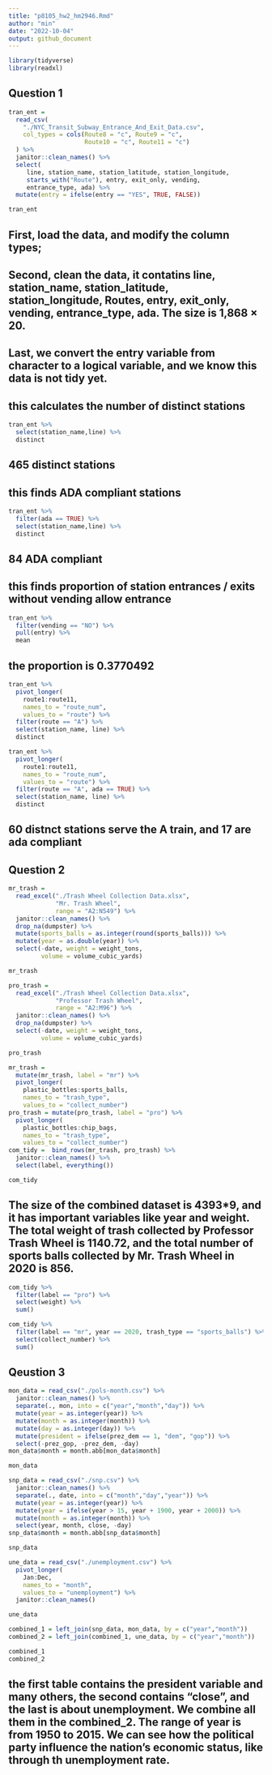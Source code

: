 ```yaml
---
title: "p8105_hw2_hm2946.Rmd"
author: "min"
date: "2022-10-04"
output: github_document
---
```


```r
library(tidyverse)
library(readxl)
```

## Question 1

```r
tran_ent = 
  read_csv(
    "./NYC_Transit_Subway_Entrance_And_Exit_Data.csv",
    col_types = cols(Route8 = "c", Route9 = "c",
                     Route10 = "c", Route11 = "c")
  ) %>% 
  janitor::clean_names() %>% 
  select(
     line, station_name, station_latitude, station_longitude, 
     starts_with("Route"), entry, exit_only, vending, 
     entrance_type, ada) %>% 
  mutate(entry = ifelse(entry == "YES", TRUE, FALSE))

tran_ent
```
## First, load the data, and modify the column types;
## Second, clean the data, it contatins line, station_name, station_latitude, station_longitude, Routes, entry, exit_only, vending, entrance_type, ada. The size is 1,868 × 20.
## Last, we convert the entry variable from character to a logical variable, and we know this data is not tidy yet.



## this calculates the number of distinct stations
```r
tran_ent %>% 
  select(station_name,line) %>% 
  distinct
```
## 465 distinct stations


## this finds ADA compliant stations
```r
tran_ent %>% 
  filter(ada == TRUE) %>% 
  select(station_name,line) %>% 
  distinct
```
## 84 ADA compliant


## this finds proportion of station entrances / exits without vending allow entrance
```r
tran_ent %>% 
  filter(vending == "NO") %>% 
  pull(entry) %>% 
  mean
```
## the proportion is 0.3770492

```r
tran_ent %>% 
  pivot_longer(
    route1:route11,
    names_to = "route_num",
    values_to = "route") %>% 
  filter(route == "A") %>% 
  select(station_name, line) %>% 
  distinct

tran_ent %>% 
  pivot_longer(
    route1:route11,
    names_to = "route_num",
    values_to = "route") %>% 
  filter(route == "A", ada == TRUE) %>% 
  select(station_name, line) %>% 
  distinct
```
## 60 distnct stations serve the A train, and 17 are ada compliant


## Question 2

```r
mr_trash = 
  read_excel("./Trash Wheel Collection Data.xlsx",
             "Mr. Trash Wheel",
             range = "A2:N549") %>% 
  janitor::clean_names() %>% 
  drop_na(dumpster) %>% 
  mutate(sports_balls = as.integer(round(sports_balls))) %>%
  mutate(year = as.double(year)) %>%
  select(-date, weight = weight_tons,
         volume = volume_cubic_yards)

mr_trash
```

```r
pro_trash = 
  read_excel("./Trash Wheel Collection Data.xlsx",
             "Professor Trash Wheel",
             range = "A2:M96") %>% 
  janitor::clean_names() %>% 
  drop_na(dumpster) %>% 
  select(-date, weight = weight_tons,
         volume = volume_cubic_yards)

pro_trash
```

```r
mr_trash = 
  mutate(mr_trash, label = "mr") %>% 
  pivot_longer(
    plastic_bottles:sports_balls,
    names_to = "trash_type",
    values_to = "collect_number")
pro_trash = mutate(pro_trash, label = "pro") %>% 
  pivot_longer(
    plastic_bottles:chip_bags,
    names_to = "trash_type",
    values_to = "collect_number")
com_tidy =  bind_rows(mr_trash, pro_trash) %>% 
  janitor::clean_names() %>% 
  select(label, everything()) 

com_tidy
```

## The size of the combined dataset is 4393*9, and it has important variables like year and weight. The total weight of trash collected by Professor Trash Wheel is 1140.72, and the total number of sports balls collected by Mr. Trash Wheel in 2020 is 856.
```r
com_tidy %>% 
  filter(label == "pro") %>% 
  select(weight) %>% 
  sum()

com_tidy %>% 
  filter(label == "mr", year == 2020, trash_type == "sports_balls") %>% 
  select(collect_number) %>% 
  sum()
```



## Qeustion 3

```r
mon_data = read_csv("./pols-month.csv") %>% 
  janitor::clean_names() %>% 
  separate(., mon, into = c("year","month","day")) %>% 
  mutate(year = as.integer(year)) %>% 
  mutate(month = as.integer(month)) %>% 
  mutate(day = as.integer(day)) %>% 
  mutate(president = ifelse(prez_dem == 1, "dem", "gop")) %>% 
  select(-prez_gop, -prez_dem, -day)
mon_data$month = month.abb[mon_data$month]

mon_data
```


```r
snp_data = read_csv("./snp.csv") %>% 
  janitor::clean_names() %>% 
  separate(., date, into = c("month","day","year")) %>% 
  mutate(year = as.integer(year)) %>% 
  mutate(year = ifelse(year > 15, year + 1900, year + 2000)) %>%
  mutate(month = as.integer(month)) %>%
  select(year, month, close, -day)
snp_data$month = month.abb[snp_data$month]

snp_data
```

```r
une_data = read_csv("./unemployment.csv") %>% 
  pivot_longer(
    Jan:Dec,
    names_to = "month",
    values_to = "unemployment") %>% 
  janitor::clean_names()

une_data
```

```r
combined_1 = left_join(snp_data, mon_data, by = c("year","month"))
combined_2 = left_join(combined_1, une_data, by = c("year","month"))

combined_1
combined_2
```
## the first table contains the president variable and many others, the second contains "close", and the last is about unemployment. We combine all them in the combined_2. The range of year is from 1950 to 2015. We can see how the political party influence the nation's economic status, like through th unemployment rate. 